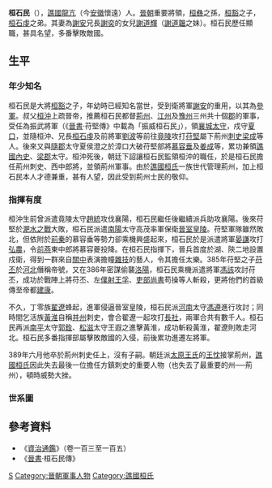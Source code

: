 '''桓石民'''（{{bd|4世纪||389年|catIdx=H}}），[[譙國|譙國]][[龍亢|龍亢]]（今[[安徽|安徽]]懷遠）人。[[晉朝|晉朝]]重要將領，[[桓彝|桓彝]]之孫，[[桓豁|桓豁]]之子，[[桓石虔|桓石虔]]之弟。其妻為[[謝安|謝安]]兄長[[謝奕|謝奕]]的女兒[[謝道輝|謝道輝]]（[[謝道韞|謝道韞]]之妹）。桓石民歷任顯職，甚具名望，多番擊敗敵國。

==生平==
===年少知名===
桓石民是大將[[桓豁|桓豁]]之子，年幼時已經知名當世，受到衛將軍[[謝安|謝安]]的重用，以其為[[參軍|參軍]]。叔父[[桓沖|桓沖]]上疏晉帝，推薦桓石民都督[[荊州|荊州]]、[[江州|江州]]及[[豫州|豫州]]三州共十個[[郡|郡]]的軍事，受任為振武將軍（《[[晉書|晉書]]·苻堅傳》中載為「振威桓石民」），領[[襄城|襄城]][[太守|太守]]，戍守[[夏口|夏口]]，並隨桓沖、兄長[[桓石虔|桓石虔]]及前將軍[[劉波|劉波]]等前往[[竟陵|竟陵]]攻打[[苻堅|苻堅]]屬下荊州[[刺史|刺史]][[梁成_(前秦)|梁成]]等人。後來又與[[隨郡|隨郡]]太守夏侯澄之於漳口大破苻堅部將[[慕容垂|慕容垂]]及[[姜成|姜成]]等，累功兼領[[譙國|譙國]][[內史|內史]]、[[梁郡|梁郡]]太守。桓沖死後，朝廷下詔讓桓石民監領桓沖的職任，於是桓石民擔任荊州刺史、西中郎將，並領荊州軍事。由於[[譙國桓氏|譙國桓氏]]一族世代管理荊州，加上桓石民本人才德兼重，甚有人望，因此受到荊州士民的敬仰。

===指揮有度===
桓沖生前曾派遣竟陵太守[[趙統|趙統]]攻伐襄陽，桓石民繼任後繼續派兵助攻襄陽。後來苻堅於[[淝水之戰|淝水之戰]]大敗，桓石民派遣[[南陽|南陽]]太守高茂率軍保衛[[紫金山|晉室皇陵]]。苻堅軍隊雖然敗北，但依附於[[前秦|前秦]]的慕容垂等勢力卻乘機興盛起來，桓石民於是派遣將軍[[晏謙|晏謙]]攻打[[弘農|弘農]]，令[[前燕|前燕]]東中郎將慕容夔投降。在桓石民指揮下，晉兵首度於湖、陝二地設置戍衛，得到一群來自[[关中地区|關中]]表演擔幢[[雜技|雜技]]的藝人，令其擔任太樂。385年苻堅之子[[苻丕|苻丕]]於[[河北|河北]]僭稱帝號，又在386年密謀偷襲[[洛陽|洛陽]]，桓石民乘機派遣將軍[[馮該|馮該]]攻討苻丕，成功於戰陣上將苻丕、左[[僕射|僕射]][[王孚|王孚]]、[[吏部|吏部]][[尚書|尚書]]苟操等人斬殺，更將他們的首級傳至帝都[[建康|建康]]。

不久，丁零族[[翟遼|翟遼]]蜂起，進軍侵逼晉室皇陵，桓石民派[[河南|河南]]太守[[馮遵|馮遵]]進行攻討；同時間乞活族[[黃淮|黃淮]]自稱[[并州|并州]]刺史，會合翟遼一起攻打[[長社|長社]]，兩軍合共有數千人。桓石民再派[[南平|南平]]太守[[郭銓|郭銓]]、[[松滋|松滋]]太守王遐之進擊黃淮，成功斬殺黃淮，翟遼則敗走河北。桓石民多番指揮部屬擊敗敵國的入侵，前後累功進遷左將軍。

389年六月他卒於荊州刺史任上，沒有子嗣。朝廷派[[太原王氏|太原王氏]]的[[王忱_(晋朝)|王忱]]接掌荊州，[[譙國桓氏|譙國桓氏]]因此失去最後一位擔任方鎮刺史的重要人物（也失去了最重要的州──荊州），頓時威勢大挫。

===世系圖===
<center>{{chart/start|style=font:80% sans-serif;width:intrinsic;width:-moz-max-content;width:-webkit-max-content;width:1000px;}}
{{chart | | | | | | | | | | | | | | | | | | | | | | | | | | | | | | | | | | | | | | | | | | | | | Ka | Ka=[[桓楷|桓楷]]}}
{{chart | | | | | | | | | | | | | | | | | | | | | | | | | | | | | | | | | | | | | | | | | | | | | |!|}}
{{chart | | | | | | | | | | | | | | | | | | | | | | | | | | | | | | | | | | | | | | | | | | | | | Ha | Ha=[[桓顥|桓顥]]}}
{{chart | | | | | | | | | | | | | | | | | | | | | | | | | | | | | | | | | | | | | | | | | | | | | |!|}}
{{chart | | | | | | | | | | | | | | | | | | | | | | | | | | | | | | | | | | | | | | | | | | | | | Yi | Yi=万宁县简男<br>[[桓彝|桓彝]]}}
{{chart | | | | | | | | | | | | | | | | | |,|-|-|-|-|-|-|-|-|-|-|-|-|-|-|-|-|-|-|-|-|-|-|-|v|-|-|-|^|-|-|-|-|-|-|-|-|-|-|-|-|-|-|-|v|-|-|-|-|-|-|-|-|-|-|-|-|-|-|-|-|-|-|-|-|-|-|-|-|-|-|-|v|-|-|-|-|-|-|-|-|-|-|-|-|-|-|-|.}}
{{chart | | | | | | | | | | | | | | | | | We | | | | | | | | | | | | | | | | | | | | | | Yu | | | | | | | | | | | | | | | | | | Hu | | | | | | | | | | | | | | | | | | | | | | | | | | Mi | | | | | | | | | | | | | | Ch |We=楚宣武帝<br>[[桓温|桓温]]|Yu=万宁县贞男<br>[[桓云|桓云]]|Hu=[[桓豁|桓豁]]||Mi=[[桓祕|桓祕]]|Ch=宣城宣穆王<br>[[桓冲|桓冲]]}}
{{chart | |,|-|-|-|v|-|-|-|v|-|-|-|v|-|-|-|+|-|-|-|v|-|-|-|v|-|-|-|v|-|-|-|v|-|-|-|.| | | |!| | | | | | | |,|-|-|-|-|-|-|-|-|-|-|-|+|-|-|-|v|-|-|-|v|-|-|-|v|-|-|-|v|-|-|-|v|-|-|-|.| | | |!| | | |,|-|-|-|v|-|-|-|v|-|-|-|+|-|-|-|v|-|-|-|v|-|-|-|.| |}}
{{chart | Xi | | Ji | | Xn | | Yi | | We | | Jh | | Xa | | Bz | | Wy | | Zw | | Xu | | | | | | Sq | | | | | | | | | | Sx | | Sm | | Ss | | Su | | Qu | | Sk | | Ny | | Wi | | Si | | Qi | | Xiu | | Ch | | Ho | | Xia | | Yii |Xi=[[桓熙|桓熙]]|Ji=[[桓济|桓济]]|Xn=临贺县王<br>[[桓歆|桓歆]]|Yi=富阳县王<br>[[桓禕|桓禕]]|We=义兴郡王<br>[[桓伟|桓伟]]|Jh=[[王敬弘|王敬弘]]妻|Xa=楚武悼帝<br>[[桓玄|桓玄]]|Wy=[[王愉_(东晋)|王愉]]妻|Bz=[[桓伯子|桓伯子]]|Zw=[[殷仲文|殷仲文]]妻|Xu=万宁县男<br>[[桓序|桓序]]|Sq=作塘侯<br>[[桓石虔|桓石虔]]|Sx=[[桓石秀|桓石秀]]|Sm=[[桓石民|桓石民]]|Ss=[[桓石生|桓石生]]|Su=[[桓石绥|桓石绥]]|Qu=[[桓权|桓权]]|Sk=武陵郡王<br>[[桓石康|桓石康]]|Ny=[[桓女幼|桓女幼]]||Wi=醴陵县王<br>[[桓蔚|桓蔚]]|Si=[[桓嗣|桓嗣]]|Qi=新安郡王<br>[[桓谦|桓谦]]|Xiu=安成郡王<br>[[桓脩|桓脩]]|Ch=[[桓崇|桓崇]]|Ho=[[桓弘|桓弘]]|Xia=[[桓羡|桓羡]]|Yii=[[桓怡|桓怡]]}}
{{chart | | | | | |!| | | | | | | |,|-|-|-|(| | | | | | | |!| | | | | | | | | | | | | | | |!| | | |,|-|-|-|+|-|-|-|v|-|-|-|.| | | |!| | | | | | | | | | | | | | | | | | | | | | | | | | | | | | | |!| | | | | | | |!}}
{{chart | | | | | Li | | | | | | Ju | | Mi | | | | | | Sh | | | | | | | | | | | | | | Fz | | Ho | | Da | | Zh | | Xi | | Zy | | | | | | | | | | | | | | | | | | | | | | | | | | | | | | Yi | | | | | | Yn |Li=[[桓亮|桓亮]]|Mi=西昌县王<br>[[桓邈|桓邈]]|Ju=义兴郡王<br>[[桓濬|桓濬]]|Sh=豫章郡王<br>[[桓昇|桓昇]]|Fz=宁都县王<br>[[桓放之|桓放之]]|Ho=[[桓洪|桓洪]]|Da=作塘侯<br>[[桓诞|桓诞]]|Zh=[[桓振|桓振]]|Xi=[[司马秀|司马秀]]妻|Zy=臨沅縣王<br>[[桓稚玉|桓稚玉]]|Yi=宣城郡王<br>[[桓胤|桓胤]]|Yn=[[桓尹|桓尹]]}}
{{chart/end}}</center>

==參考資料==
*《[[資治通鑑|資治通鑑]]》（卷一百三至一百五） 
*《[[晉書|晉書]]·桓石民傳》 

[[Category:桓姓|S]]
[[Category:晉朝軍事人物|Category:晉朝軍事人物]]
[[Category:譙國桓氏|Category:譙國桓氏]]